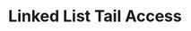 ---
id: "ds_tf_med_019"
questionType: "TRUE_FALSE"
title: "Linked List Tail Access"
statement: "Accessing the tail of a singly linked list takes constant time."
difficulty: "MEDIUM"
category: "Data Structures"
correctAnswer: false
explanation: "You must traverse the list to reach the tail unless it's stored separately."
---
